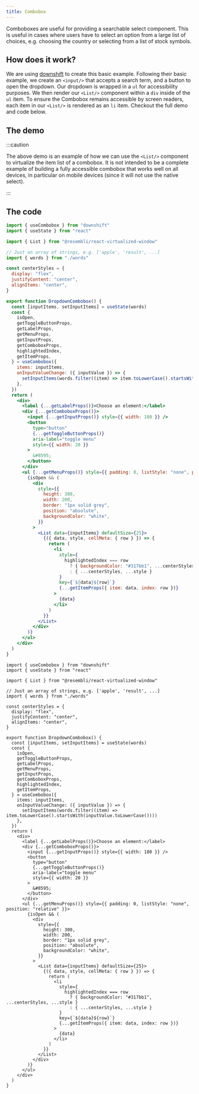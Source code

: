 ```yaml
---
title: Combobox
---
```


Comboboxes are useful for providing a searchable select component. This is useful in cases where users have to select an option
from a large list of choices, e.g. choosing the country or selecting from a list of stock symbols.

## How does it work?

We are using [downshift](https://www.downshift-js.com/) to create this basic example. Following their basic example, we
create an `<input/>` that accepts a search term, and a button to open the dropdown. Our dropdown is wrapped in a `ul` for
accessibility purposes. We then render our `<List/>` component within a `div` inside of the `ul` item. To ensure the Combobox
remains accessible by screen readers, each item in our `<List/>` is rendered as an `li` item. Checkout the full demo and code
below.

## The demo


<DropdownCombobox />

:::caution

The above demo is an example of how we can use the `<List/>` component to virtualize the item list of a combobox.
It is not intended to be a complete example of building a fully accessible combobox that works well on all devices,
in particular on mobile devices (since it will not use the native select).

:::

## The code


<Tabs>
<TabItem value="js" label="JavaScript">

```jsx
import { useCombobox } from "downshift"
import { useState } from "react"

import { List } from "@resembli/react-virtualized-window"

// Just an array of strings, e.g. ['apple', 'result', ...]
import { words } from "./words"

const centerStyles = {
  display: "flex",
  justifyContent: "center",
  alignItems: "center",
}

export function DropdownCombobox() {
  const [inputItems, setInputItems] = useState(words)
  const {
    isOpen,
    getToggleButtonProps,
    getLabelProps,
    getMenuProps,
    getInputProps,
    getComboboxProps,
    highlightedIndex,
    getItemProps,
  } = useCombobox({
    items: inputItems,
    onInputValueChange: ({ inputValue }) => {
      setInputItems(words.filter((item) => item.toLowerCase().startsWith(inputValue.toLowerCase())))
    },
  })
  return (
    <div>
      <label {...getLabelProps()}>Choose an element:</label>
      <div {...getComboboxProps()}>
        <input {...getInputProps()} style={{ width: 180 }} />
        <button
          type="button"
          {...getToggleButtonProps()}
          aria-label="toggle menu"
          style={{ width: 20 }}
        >
          &#8595;
        </button>
      </div>
      <ul {...getMenuProps()} style={{ padding: 0, listStyle: "none", position: "relative" }}>
        {isOpen && (
          <div
            style={{
              height: 300,
              width: 200,
              border: "1px solid grey",
              position: "absolute",
              backgroundColor: "white",
            }}
          >
            <List data={inputItems} defaultSize={25}>
              {({ data, style, cellMeta: { row } }) => {
                return (
                  <li
                    style={
                      highlightedIndex === row
                        ? { backgroundColor: "#317bb1", ...centerStyles, ...style }
                        : { ...centerStyles, ...style }
                    }
                    key={`${data}${row}`}
                    {...getItemProps({ item: data, index: row })}
                  >
                    {data}
                  </li>
                )
              }}
            </List>
          </div>
        )}
      </ul>
    </div>
  )
}
```

</TabItem>
<TabItem value="ts" label="TypeScript">

```tsx
import { useCombobox } from "downshift"
import { useState } from "react"

import { List } from "@resembli/react-virtualized-window"

// Just an array of strings, e.g. ['apple', 'result', ...]
import { words } from "./words"

const centerStyles = {
  display: "flex",
  justifyContent: "center",
  alignItems: "center",
}

export function DropdownCombobox() {
  const [inputItems, setInputItems] = useState(words)
  const {
    isOpen,
    getToggleButtonProps,
    getLabelProps,
    getMenuProps,
    getInputProps,
    getComboboxProps,
    highlightedIndex,
    getItemProps,
  } = useCombobox({
    items: inputItems,
    onInputValueChange: ({ inputValue }) => {
      setInputItems(words.filter((item) => item.toLowerCase().startsWith(inputValue.toLowerCase())))
    },
  })
  return (
    <div>
      <label {...getLabelProps()}>Choose an element:</label>
      <div {...getComboboxProps()}>
        <input {...getInputProps()} style={{ width: 180 }} />
        <button
          type="button"
          {...getToggleButtonProps()}
          aria-label="toggle menu"
          style={{ width: 20 }}
        >
          &#8595;
        </button>
      </div>
      <ul {...getMenuProps()} style={{ padding: 0, listStyle: "none", position: "relative" }}>
        {isOpen && (
          <div
            style={{
              height: 300,
              width: 200,
              border: "1px solid grey",
              position: "absolute",
              backgroundColor: "white",
            }}
          >
            <List data={inputItems} defaultSize={25}>
              {({ data, style, cellMeta: { row } }) => {
                return (
                  <li
                    style={
                      highlightedIndex === row
                        ? { backgroundColor: "#317bb1", ...centerStyles, ...style }
                        : { ...centerStyles, ...style }
                    }
                    key={`${data}${row}`}
                    {...getItemProps({ item: data, index: row })}
                  >
                    {data}
                  </li>
                )
              }}
            </List>
          </div>
        )}
      </ul>
    </div>
  )
}
```

</TabItem>
</Tabs>
